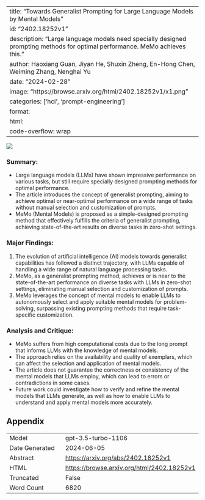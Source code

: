 
---
title: "Towards Generalist Prompting for Large Language Models by Mental Models"
id: "2402.18252v1"
description: "Large language models need specially designed prompting methods for optimal performance. MeMo achieves this."
author: Haoxiang Guan, Jiyan He, Shuxin Zheng, En-Hong Chen, Weiming Zhang, Nenghai Yu
date: "2024-02-28"
image: "https://browse.arxiv.org/html/2402.18252v1/x1.png"
categories: ['hci', 'prompt-engineering']
format:
  html:
    code-overflow: wrap
---

![](https://browse.arxiv.org/html/2402.18252v1/x1.png)

### **Summary:**
- Large language models (LLMs) have shown impressive performance on various tasks, but still require specially designed prompting methods for optimal performance.
- The article introduces the concept of generalist prompting, aiming to achieve optimal or near-optimal performance on a wide range of tasks without manual selection and customization of prompts.
- MeMo (Mental Models) is proposed as a simple-designed prompting method that effectively fulfills the criteria of generalist prompting, achieving state-of-the-art results on diverse tasks in zero-shot settings.

### **Major Findings:**
1. The evolution of artificial intelligence (AI) models towards generalist capabilities has followed a distinct trajectory, with LLMs capable of handling a wide range of natural language processing tasks.
2. MeMo, as a generalist prompting method, achieves or is near to the state-of-the-art performance on diverse tasks with LLMs in zero-shot settings, eliminating manual selection and customization of prompts.
3. MeMo leverages the concept of mental models to enable LLMs to autonomously select and apply suitable mental models for problem-solving, surpassing existing prompting methods that require task-specific customization.

### **Analysis and Critique:**
- MeMo suffers from high computational costs due to the long prompt that informs LLMs with the knowledge of mental models.
- The approach relies on the availability and quality of exemplars, which can affect the selection and application of mental models.
- The article does not guarantee the correctness or consistency of the mental models that LLMs employ, which can lead to errors or contradictions in some cases.
- Future work could investigate how to verify and refine the mental models that LLMs generate, as well as how to enable LLMs to understand and apply mental models more accurately.

## Appendix

|          |          |
|----------|----------|
| Model     | gpt-3.5-turbo-1106       |
| Date Generated     | 2024-06-05       |
| Abstract | [https://arxiv.org/abs/2402.18252v1](https://arxiv.org/abs/2402.18252v1)        |
| HTML     | [https://browse.arxiv.org/html/2402.18252v1](https://browse.arxiv.org/html/2402.18252v1)       |
| Truncated       | False       |
| Word Count       | 6820       |
